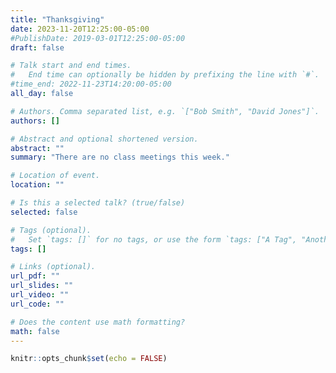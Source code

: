 ```yaml
---
title: "Thanksgiving"
date: 2023-11-20T12:25:00-05:00
#PublishDate: 2019-03-01T12:25:00-05:00
draft: false

# Talk start and end times.
#   End time can optionally be hidden by prefixing the line with `#`.
#time_end: 2022-11-23T14:20:00-05:00
all_day: false

# Authors. Comma separated list, e.g. `["Bob Smith", "David Jones"]`.
authors: []

# Abstract and optional shortened version.
abstract: ""
summary: "There are no class meetings this week."

# Location of event.
location: ""

# Is this a selected talk? (true/false)
selected: false

# Tags (optional).
#   Set `tags: []` for no tags, or use the form `tags: ["A Tag", "Another Tag"]` for one or more tags.
tags: []

# Links (optional).
url_pdf: ""
url_slides: ""
url_video: ""
url_code: ""

# Does the content use math formatting?
math: false
---
```


```r
knitr::opts_chunk$set(echo = FALSE)
```

<!--
## Overview


## Before class


## Class materials


## What you need to do after class
-->